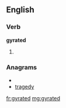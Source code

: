 ==English==

===Verb===
'''gyrated'''

# {{past of|[[gyrate]]}}

===Anagrams===
* {{alphagram|adegrty}}
* [[tragedy#English|tragedy]]

[[fr:gyrated]]
[[mg:gyrated]]